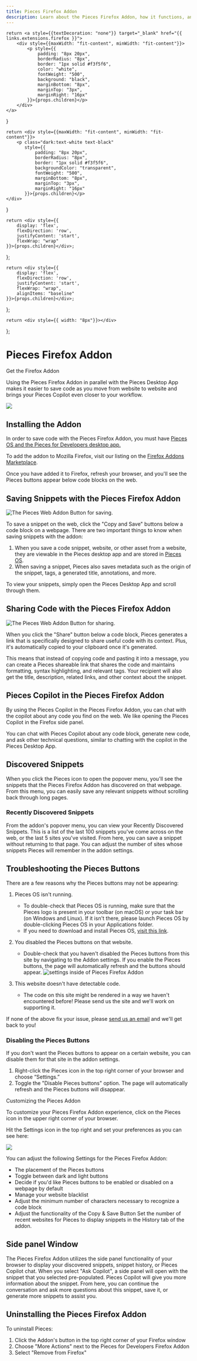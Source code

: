 ```yaml
---
title: Pieces Firefox Addon
description: Learn about the Pieces Firefox Addon, how it functions, and what all you can do with this powerful addon in Mozilla Firefox.
---
```


<link rel="canonical" href="https://docs.pieces.app/extensions-plugins/firefox" />

    return <a style={{textDecoration: "none"}} target="_blank" href="{{ links.extensions.firefox }}">
        <div style={{maxWidth: "fit-content", minWidth: "fit-content"}}>
            <p style={{
                padding: "8px 20px",
                borderRadius: "8px",
                border: "1px solid #f3f5f6",
                color: "white",
                fontWeight: "500",
                background: "black",
                marginBottom: "8px",
                marginTop: "3px",
                marginRight: "16px"
            }}>{props.children}</p>
        </div>
    </a>
}

    return <div style={{maxWidth: "fit-content", minWidth: "fit-content"}}>
        <p class="dark:text-white text-black"
           style={{
               padding: "8px 20px",
               borderRadius: "8px",
               border: "1px solid #f3f5f6",
               backgroundColor: "transparent",
               fontWeight: "500",
               marginBottom: "8px",
               marginTop: "3px",
               marginRight: "16px"
           }}>{props.children}</p>
    </div>
}

    return <div style={{
        display: 'flex',
        flexDirection: 'row',
        justifyContent: 'start',
        flexWrap: "wrap"
    }}>{props.children}</div>;
};

    return <div style={{
        display: 'flex',
        flexDirection: 'row',
        justifyContent: 'start',
        flexWrap: "wrap",
        alignItems: "baseline"
    }}>{props.children}</div>;
};

    return <div style={{ width: "8px"}}></div>
};

<GridFlexRowBaseline>
    <h1>Pieces Firefox Addon</h1>
</GridFlexRowBaseline>

<GridFlexRow>
    <InstallButton>Get the Firefox Addon</InstallButton>
    <ReleasePill children="Current Version: {{ versions.firefox }}"></ReleasePill>
</GridFlexRow>

Using the Pieces Firefox Addon in parallel with the Pieces Desktop App makes it easier to save code as you move from website to website and brings your Pieces Copilot even closer to your workflow.

<Image zoom src="https://storage.googleapis.com/pieces_multimedia/PROMOTIONAL/PIECES_FOR_DEVELOPERS/WEB/MACOS/SAVE_TO_PIECES/16X9/PIECES_FOR_DEVELOPERS-WEB-SAVE_TO_PIECES-MACOS-16X9-11_20_2023.GIF" />

## Installing the Addon

<Info>In order to save code with the Pieces Firefox Addon, you must have <a target="blank" href="https://docs.pieces.app/installation-getting-started/what-am-i-installing#what-is-pieces-os">Pieces OS and the Pieces for Developers desktop app.</a></Info>

To add the addon to Mozilla Firefox, visit our listing on the [Firefox Addons Marketplace](https://addons.mozilla.org/en-US/firefox/addon/pieces-save-code-from-the-web/).

Once you have added it to Firefox, refresh your browser, and you'll see the Pieces buttons appear below code blocks on the web.

## Saving Snippets with the Pieces Firefox Addon

![The Pieces Web Addon Button for saving.](/assets/chrome/copy_and_save.png)

To save a snippet on the web, click the "Copy and Save" buttons below a code block on a webpage. There are two important things to know when saving snippets with the addon:

1. When you save a code snippet, website, or other asset from a website, they are viewable in the Pieces desktop app and are stored in [Pieces OS](https://docs.pieces.app/installation-getting-started/pieces-os).
2. When saving a snippet, Pieces also saves metadata such as the origin of the snippet, tags, a generated title, annotations, and more.

To view your snippets, simply open the Pieces Desktop App and scroll through them.

## Sharing Code with the Pieces Firefox Addon

![The Pieces Web Addon Button for sharing.](/assets/chrome/share.png)

When you click the "Share" button below a code block, Pieces generates a link that is specifically designed to share useful code with its context. Plus, it's automatically copied to your clipboard once it's generated.

This means that instead of copying code and pasting it into a message, you can create a Pieces shareable link that shares the code and maintains formatting, syntax highlighting, and relevant tags. Your recipient will also get the title, description, related links, and other context about the snippet.

## Pieces Copilot in the Pieces Firefox Addon

By using the Pieces Copilot in the Pieces Firefox Addon, you can chat with the copilot about any code you find on the web. We like opening the Pieces Copilot in the Firefox side panel.

You can chat with Pieces Copilot about any code block, generate new code, and ask other technical questions, similar to chatting with the copilot in the Pieces Desktop App.

## Discovered Snippets

When you click the Pieces icon to open the popover menu, you'll see the snippets that the Pieces Firefox Addon has discovered on that webpage. From this menu, you can easily save any relevant snippets without scrolling back through long pages.

### Recently Discovered Snippets

From the addon's popover menu, you can view your Recently Discovered Snippets. This is a list of the last 100 snippets you've come across on the web, or the last 5 sites you've visited. From here, you can save a snippet without returning to that page. You can adjust the number of sites whose snippets Pieces will remember in the addon settings.

## Troubleshooting the Pieces Buttons

There are a few reasons why the Pieces buttons may not be appearing:

1. Pieces OS isn't running.
    - To double-check that Pieces OS is running, make sure that the Pieces logo is present in your toolbar (on macOS) or your task bar (on Windows and Linux). If it isn't there, please launch Pieces OS by double-clicking Pieces OS in your Applications folder.
    - If you need to download and install Pieces OS, [visit this link](https://docs.pieces.app/installation-getting-started/pieces-os).
2. You disabled the Pieces buttons on that website.
    - Double-check that you haven't disabled the Pieces buttons from this site by navigating to the Addon settings. If you enable the Pieces buttons, the page will automatically refresh and the buttons should appear.
    ![settings inside of Pieces Firefox Addon](/assets/chrome_settings.png)

3. This website doesn't have detectable code.
    - The code on this site might be rendered in a way we haven't encountered before! Please send us the site and we'll work on supporting it.

<Info>If none of the above fix your issue, please <a target="_blank" href="{{ links.socials.support_email }}">send us an email</a> and we'll get back to you!</Info>

### Disabling the Pieces Buttons

If you don't want the Pieces buttons to appear on a certain website, you can disable them for that site in the addon settings.

1. Right-click the Pieces icon in the top right corner of your browser and choose “Settings.”
2. Toggle the "Disable Pieces buttons" option. The page will automatically refresh and the Pieces buttons will disappear.

Customizing the Pieces Addon

To customize your Pieces Firefox Addon experience, click on the Pieces icon in the upper right corner of your browser.

Hit the Settings icon in the top right and set your preferences as you can see here:

<Image zoom src="/assets/theme_for_chrome.png" />

You can adjust the following Settings for the Pieces Firefox Addon:

- The placement of the Pieces buttons
- Toggle between dark and light buttons
- Decide if you'd like Pieces buttons to be enabled or disabled on a webpage by default
- Manage your website blacklist
- Adjust the minimum number of characters necessary to recognize a code block
- Adjust the functionality of the Copy & Save Button
Set the number of recent websites for Pieces to display snippets in the History tab of the addon.

## Side panel Window
The Pieces Firefox Addon utilizes the side panel functionality of your browser to display your discovered snippets, snippet history, or Pieces Copilot chat. When you select "Ask Copilot", a side panel will open with the snippet that you selected pre-populated. Pieces Copilot will give you more information about the snippet. From here, you can continue the conversation and ask more questions about this snippet, save it, or generate more snippets to assist you.

## Uninstalling the Pieces Firefox Addon

To uninstall Pieces:

1. Click the Addon's button in the top right corner of your Firefox window
2. Choose "More Actions" next to the Pieces for Developers Firefox Addon
3. Select "Remove from Firefox"

